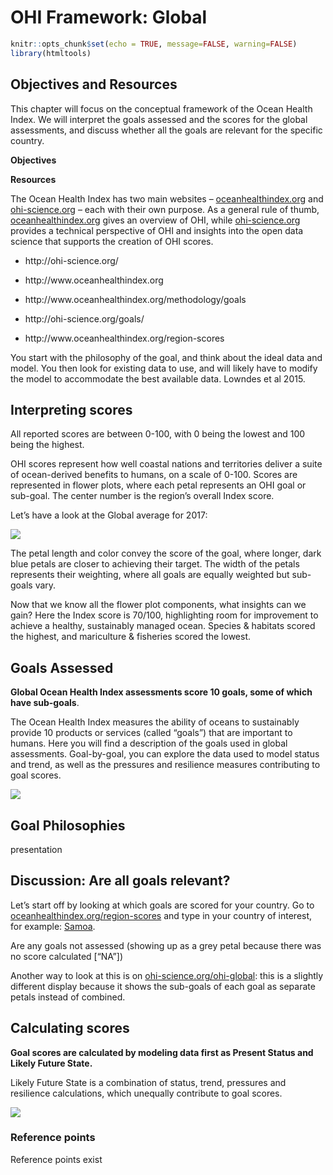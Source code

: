 # OHI Framework: Global {#framework} 

```r
knitr::opts_chunk$set(echo = TRUE, message=FALSE, warning=FALSE)
library(htmltools)
```

## Objectives and Resources

This chapter will focus on the conceptual framework of the Ocean Health Index. We will interpret the goals assessed and the scores for the global assessments, and discuss whether all the goals are relevant for the specific country. 


**Objectives**

<!---
There will be a presentation covering the following: 

- What the OHI framework is, and why it is important
- The OHI repeatable assessment process
- The OHI Program "Umbrella": 
    - OHI global assessments, repeated annually since 2012
    - OHI+ <!---3 tiers: country opportunities, tailor global, tailor OHI+
    - Science, data science, and open science
    - Community of practice
- Support materials on ohi-science.org

--->

**Resources**

The Ocean Health Index has two main websites – [oceanhealthindex.org](http://www.oceanhealthindex.org) and [ohi-science.org](http://ohi-science.org/) – each with their own purpose. As a general rule of thumb, [oceanhealthindex.org](http://www.oceanhealthindex.org) gives an overview of OHI, while [ohi-science.org](http://ohi-science.org/) provides a technical perspective of OHI and insights into the open data science that supports the creation of OHI scores.

- http://ohi-science.org/
- http://www.oceanhealthindex.org


- http://www.oceanhealthindex.org/methodology/goals
- http://ohi-science.org/goals/
- http://www.oceanhealthindex.org/region-scores

You start with the philosophy of the goal, and think about the ideal data and model. You then look for existing data to use, and will likely have to modify the model to accommodate the best available data. Lowndes et al 2015.

<!---
## Ocean Health Index Program Overview

[link to a shortened version of this presentation](https://docs.google.com/presentation/d/1kpKiCrdLHFwgysgskFzei8RaAfgS2rNg_cypS54JOkg/edit#slide=id.g390ee9ea07_0_0)

--->

<!---https://docs.google.com/presentation/d/1CVK8HRDubFU4UEduBK5q6JJebhbyVjB6SpTpjZI6q6Y/edit#slide=id.g215a57b666_0_490
![](images/ohi-process-gslides.png) --->

<!---
![](images/SustainableFisheries.png)
--->

<!--- 
## Countries and Territories Assessed 

Global OHI assessments score 220 coastal countries and territories. 

The best place to get a sense of the countries assessed in global OHI assessments is exploring interactively at [oceanhealthindex.org/region-scores](http://www.oceanhealthindex.org/region-scores/).

![](images/ohi-org-global.png)

--->

## Interpreting scores

All reported scores are between 0-100, with 0 being the lowest and 100 being the highest. 

OHI scores represent how well coastal nations and territories deliver a suite of ocean-derived benefits to humans, on a scale of 0-100. Scores are represented in flower plots, where each petal represents an OHI goal or sub-goal. The center number is the region’s overall Index score.

Let's have a look at the Global average for 2017:

![](images/flower_Globalaverage.png)

The petal length and color convey the score of the goal, where longer, dark blue petals are closer to achieving their target. The width of the petals represents their weighting, where all goals are equally weighted but sub-goals vary.

Now that we know all the flower plot components, what insights can we gain? Here the Index score is 70/100, highlighting room for improvement to achieve a healthy, sustainably managed ocean. Species & habitats scored the highest, and mariculture & fisheries scored the lowest.


## Goals Assessed

**Global Ocean Health Index assessments score 10 goals, some of which have sub-goals**. 

The Ocean Health Index measures the ability of oceans to sustainably provide 10 products or services (called "goals") that are important to humans. Here you will find a description of the goals used in global assessments. Goal-by-goal, you can explore the data used to model status and trend, as well as the pressures and resilience measures contributing to goal scores.     

![](https://docs.google.com/drawings/d/17N97_cydibY4QM79tnVf-hLDii0NNm3VhBJ2hhkKKkM/pub?w=1344&h=192)

## Goal Philosophies

presentation

## Discussion: Are all goals relevant?

Let's start off by looking at which goals are scored for your country. Go to [oceanhealthindex.org/region-scores](http://www.oceanhealthindex.org/region-scores) and type in your country of interest, for example: [Samoa](http://www.oceanhealthindex.org/region-scores/scores/samoa).

Are any goals not assessed (showing up as a grey petal because there was no score calculated ["NA"])

Another way to look at this is on [ohi-science.org/ohi-global](http://ohi-science.org/ohi-global): this is a slightly different display because it shows the sub-goals of each goal as separate petals instead of combined. 


## Calculating scores

**Goal scores are calculated by modeling data first as Present Status and Likely Future State.**  

Likely Future State is a combination of status, trend, pressures and resilience calculations, which unequally contribute to goal scores.  

![](https://docs.google.com/drawings/d/1O08iEoo3qxOZRoK6Ohv-jdouTBsN_kafJjIhEEqb-yg/pub?w=960&h=720)

### Reference points

Reference points exist

<!---
### Pressures and Resilience

measures exist


## Discussion: Are all resilience measures relevant for your country?

--->


